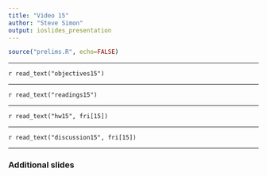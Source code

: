 ```yaml
---
title: "Video 15"
author: "Steve Simon"
output: ioslides_presentation
---
```


```r
source("prelims.R", echo=FALSE)
```

***
`r read_text("objectives15")`

***
`r read_text("readings15")`

***
`r read_text("hw15", fri[15])`

***
`r read_text("discussion15", fri[15])`

***

### Additional slides